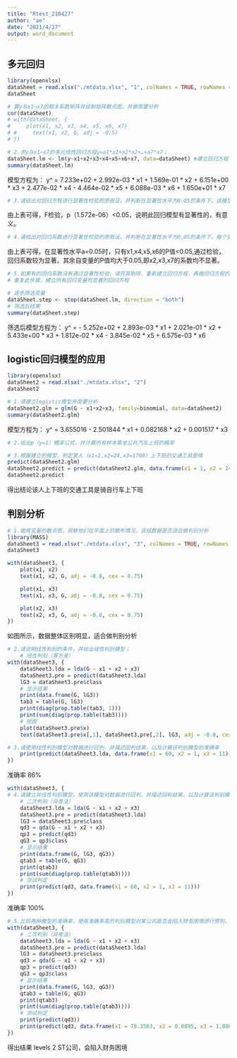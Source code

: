 ```yaml
---
title: "Rtest_210427"
author: "ae"
date: "2021/4/27"
output: word_document
---
```



## 多元回归
```r
library(openxlsx)
dataSheet = read.xlsx("./mtdata.xlsx", "1", colNames = TRUE, rowNames = TRUE)
dataSheet
```

```r
# 算y与x1~x7的相关系数矩阵并绘制矩阵散点图，并做简要分析
cor(dataSheet)
# with(dataSheet, {
#     plot(x1, x2, x3, x4, x5, x6, x7)
# #     text(x1, x2, G, adj = -0.5)
# })
```

```r
# 2.求y与x1~x7的多元线性回归方程y=a1*x1+a2*x2+…+a7*x7；
dataSheet.lm <- lm(y~x1+x2+x3+x4+x5+x6+x7, data=dataSheet) #建立回归方程
summary(dataSheet.lm)
```
模型方程为：
y^ = 7.233e+02 + 2.992e-03 * x1 + 1.569e-01 * x2 + 6.151e+00 * x3 + 2.477e-02 * x4 - 4.464e-02 * x5 + 6.088e-03 * x6 + 1.650e+01 * x7

```r
# 3.请给出对回归方程进行显著性检验的原假设，并判断在显著性水平为0.05的条件下，该模型是否有意义，且给出判断依据
```
由上表可得，F检验，p（1.572e-06）<0.05，说明此回归模型有显著性的，有意义。

```r
# 4.请给出对回归系数进行显著性检验的原假设，并判断在显著性水平为0.05的条件下，每个变量是否显著
```
由上表可得，在显著性水平a=0.05时，只有x1,x4,x5,x6的P值<0.05,通过检验，回归系数较为显著。其余自变量的P值均大于0.05,即x2,x3,x7的系数均不显著。

```r
# 5.如果有的回归系数没有通过显著性检验，请将其剔除，重新建立回归方程，再做回归方程的显著性检验和回归系数的显著性检验，
# 重复此步骤，建立所有回归变量均显著的回归方程

# 逐步筛选变量
dataSheet.step <- step(dataSheet.lm, direction = "both")
# 筛选后结果
summary(dataSheet.step) 
```
筛选后模型方程为：
y^ = - 5.252e+02 + 2.893e-03 * x1 + 2.021e-01 * x2 + 5.433e+00 * x3 + 1.812e-02 * x4 - 3.845e-02 * x5 + 6.575e-03 * x6




## logistic回归模型的应用
```r
library(openxlsx)
dataSheet2 = read.xlsx("./mtdata.xlsx", "2")
dataSheet2
```

```r
# 1.请建立logistic模型并简要分析
dataSheet2.glm = glm(G ~ x1+x2+x3, family=binomial, data=dataSheet2)
summary(dataSheet2.glm)
```
模型方程为：
y^ = 3.655016 - 2.501844 * x1 + 0.082168 * x2 + 0.001517 * x3

```r
# 2.给出p（y=1）概率公式，并计算所有样本乘坐公共汽车上班的概率

```

```r
# 3.根据建立的模型，判定某人（x1=1,x2=24,x3=1700）上下班的交通工具是啥
predict(dataSheet2.glm)
dataSheet2.predict = predict(dataSheet2.glm, data.frame(x1 = 1, x2 = 24, x3 = 1700))
dataSheet2.predict
```
得出结论该人上下班的交通工具是骑自行车上下班




## 判别分析
```r
# 1.做两变量的散点图，观察他们在平面上的散布情况，该组数据是否适合做判别分析
library(MASS)
dataSheet3 = read.xlsx("./mtdata.xlsx", "3", colNames = TRUE, rowNames = TRUE)
dataSheet3

with(dataSheet3, {
    plot(x1, x2)
    text(x1, x2, G, adj = -0.8, cex = 0.75)

    plot(x1, x3)
    text(x1, x3, G, adj = -0.8, cex = 0.75)

    plot(x2, x3)
    text(x2, x3, G, adj = -0.8, cex = 0.75)
})
```
如图所示，数据整体区别明显，适合做判别分析

```r
# 2.请说明线性判别的条件，并给出线性判别模型；
    # 线性判别（等方差）
with(dataSheet3, {
    dataSheet3.lda = lda(G ~ x1 + x2 + x3)
    dataSheet3.pre = predict(dataSheet3.lda)
    lG3 = dataSheet3.pre$class
    # 显示结果
    print(data.frame(G, lG3))
    tab3 = table(G, lG3)
    print(diag(prop.table(tab3, 1)))
    print(sum(diag(prop.table(tab3))))
    # 绘图
    plot(dataSheet3.pre$x)
    text(dataSheet3.pre$x[,1], dataSheet3.pre[,2], lG3, adj = -0.8, cex = 0.75) 

# 3.请使用线性判别模型对数据进行回判，并描述回判结果，以及计算该判别模型的准确率
    print(predict(dataSheet3.lda, data.frame(x1 = 60, x2 = 1, x3 = 11)))
})
```
准确率 86%

```r
with(dataSheet3, {
# 4.请建立非线性判别模型，使用该模型对数据进行回判，并描述回判结果，以及计算该判别模型的准确率
    # 二次判别（异差法）
    dataSheet3.lda = lda(G ~ x1 + x2 + x3)
    dataSheet3.pre = predict(dataSheet3.lda)
    lG3 = dataSheet3.pre$class
    qd3 = qda(G ~ x1 + x2 + x3)
    qp3 = predict(qd3)
    qG3 = qp3$class
    # 显示结果
    print(data.frame(G, lG3, qG3))
    qtab3 = table(G, qG3)
    print(qtab3)
    print(sum(diag(prop.table(qtab3))))
    # 测试判定
    print(predict(qd3, data.frame(x1 = 60, x2 = 1, x3 = 11)))
})
```
准确率 100%

```r
# 5.比较两种模型的准确率，使用准确率高的判别模型对某公司是否会陷入财务困境进行预判，该公司财务数据为：x1=78.3563，x2=0.8895,x3=1.8001；
with(dataSheet3, {
    # 二次判别（异差法）
    dataSheet3.lda = lda(G ~ x1 + x2 + x3)
    dataSheet3.pre = predict(dataSheet3.lda)
    lG3 = dataSheet3.pre$class
    qd3 = qda(G ~ x1 + x2 + x3)
    qp3 = predict(qd3)
    qG3 = qp3$class
    # 显示结果
    print(data.frame(G, lG3, qG3))
    qtab3 = table(G, qG3)
    print(qtab3)
    print(sum(diag(prop.table(qtab3))))
    # 测试判定
    print(predict(qd3))
    print(predict(qd3, data.frame(x1 = 78.3563, x2 = 0.8895, x3 = 1.8001)))
})
```

得出结果 levels 2 ST公司，会陷入财务困境
